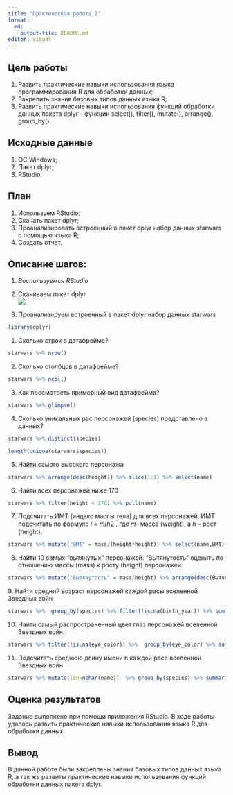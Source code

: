---
title: "Практическая работа 2"
format:
  md:
    output-file: README.md
editor: visual
---

## Цель работы

1.  Развить практические навыки использования языка программирования R для обработки данных;
2.  Закрепить знания базовых типов данных языка R;
3.  Развить практические навыки использования функций обработки данных пакета dplyr -- функции select(), filter(), mutate(), arrange(), group_by().

## Исходные данные

1.  ОС Windows;
2.  Пакет dplyr;
3.  RStudio.

## План

1.  Используем RStudio;
2.  Скачать пакет dplyr;
3.  Проанализировать встроенный в пакет dplyr набор данных starwars с помощью языка R;
4.  Создать отчет.

## Описание шагов:

1.  *Воспользуемся RStudio*

2.  Скачиваем пакет dplyr\
    ![](screenshot/loading.png)

3.  Проанализируем встроенный в пакет dplyr набор данных starwars

```{r}
library(dplyr)
```

1.  Сколько строк в датафрейме?

```{r}
starwars %>% nrow()
```

2.  Сколько столбцов в датафрейме?

```{r}
starwars %>% ncol()
```

3.  Как просмотреть примерный вид датафрейма?

```{r}
starwars %>% glimpse()
```

4.  Сколько уникальных рас персонажей (species) представлено в данных?

```{r}
starwars %>% distinct(species)
```

```{r}
length(unique(starwars$species))
```

5.  Найти самого высокого персонажа

```{r}
starwars %>% arrange(desc(height)) %>% slice(1:1) %>% select(name)
```

6.  Найти всех персонажей ниже 170

```{r}
starwars %>% filter(height < 170) %>% pull(name)
```

7.  Подсчитать ИМТ (индекс массы тела) для всех персонажей. ИМТ подсчитать по формуле 𝐼 = 𝑚/ℎ2 , где 𝑚-- масса (weight), а ℎ -- рост (height).

```{r}
starwars %>% mutate("ИМТ" = mass/(height*height)) %>% select(name,ИМТ)
```

8.  Найти 10 самых "вытянутых" персонажей. "Вытянутость" оценить по отношению массы (mass) к росту (height) персонажей.

```{r}
starwars %>% mutate("Вытянутость" = mass/height) %>% arrange(desc(Вытянутость)) %>% slice(1:10) %>% select(name,Вытянутость)
```

9\. Найти средний возраст персонажей каждой расы вселенной Звездных войн

```{r}
starwars %>%  group_by(species) %>% filter(!is.na(birth_year)) %>% summarise('Среднее' = mean(birth_year)) %>% select(species, Среднее) 
```

10. Найти самый распространенный цвет глаз персонажей вселенной Звездных войн.

```{r}
starwars %>% filter(!is.na(eye_color)) %>%  group_by(eye_color) %>% summarise('Колличество'= n()) %>% arrange(desc(Колличество)) %>% select(eye_color, Колличество) %>% slice(1)
```

11. Подсчитать среднюю длину имени в каждой расе вселенной Звездных войн

```{r}
starwars %>% mutate(len=nchar(name))  %>% group_by(species) %>% summarise('mean' = mean(len)) %>% select(species,mean)
```

## Оценка результатов

Задание выполнено при помощи приложения RStudio. В ходе работы удалось развить практические навыки использования языка R для обработки данных.

## Вывод

В данной работе были закреплены знания базовых типов данных языка R, а так же развиты практические навыки использования функций обработки данных пакета dplyr.
